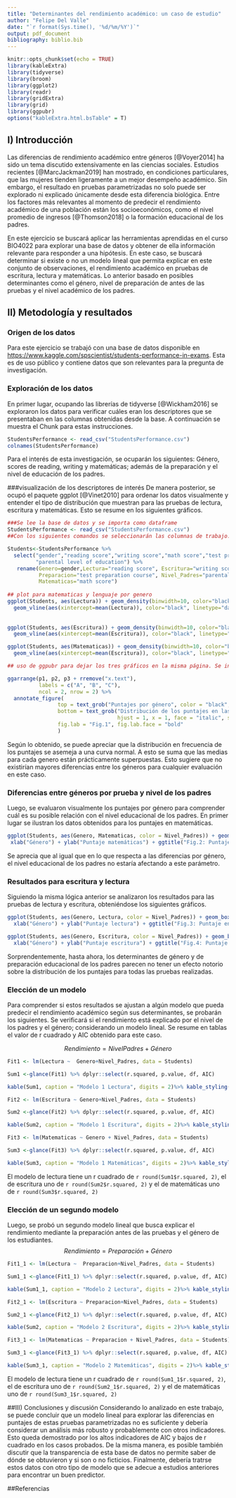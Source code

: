 ```yaml
---
title: "Determinantes del rendimiento académico: un caso de estudio"
author: "Felipe Del Valle"
date: "`r format(Sys.time(), '%d/%m/%Y')`"
output: pdf_document
bibliography: biblio.bib
---
```


```r
knitr::opts_chunk$set(echo = TRUE)
library(kableExtra)
library(tidyverse)
library(broom)
library(ggplot2)
library(readr)
library(gridExtra)
library(grid)
library(ggpubr)
options("kableExtra.html.bsTable" = T)
```

## I) Introducción
Las diferencias de rendimiento académico entre géneros [@Voyer2014] ha sido un tema discutido extensivamente en las ciencias sociales. Estudios recientes [@MarcJackman2019] han mostrado, en condiciones particulares, que las mujeres tienden ligeramente a un mejor desempeño académico. Sin embargo, el resultado en pruebas parametrizadas no solo puede ser explorado ni explicado únicamente desde esta diferencia biológica. Entre los factores más relevantes al momento de predecir el rendimiento académico de una población están los socioeconómicos, como el nivel promedio de ingresos [@Thomson2018] o la formación educacional de los padres. 

En este ejercicio se buscará aplicar las herramientas aprendidas en el curso BIO4022 para explorar una base de datos y obtener de ella información relevante para responder a una hipótesis. En este caso, se buscará determinar si existe o no un modelo lineal que permita explicar en este conjunto de observaciones, el rendimiento académico en pruebas de escritura, lectura y matemáticas. Lo anterior basado en posibles determinantes como el género, nivel de preparación de antes de las pruebas y el nivel académico de los padres.

## II) Metodología y resultados

### Origen de los datos
Para este ejercicio se trabajó con una base de datos disponible en <https://www.kaggle.com/spscientist/students-performance-in-exams>. Esta es de uso público y contiene datos que son relevantes para la pregunta de investigación.

### Exploración de los datos
En primer lugar, ocupando las librerías de tidyverse [@Wickham2016] se exploraron los datos para verificar cuáles eran los descriptores que se presentaban en las columnas obtenidas desde la base. A continuación se muestra el Chunk para estas instrucciones.
```r
StudentsPerformance <- read_csv("StudentsPerformance.csv")
colnames(StudentsPerformance)
```
Para el interés de esta investigación, se ocuparán los siguientes: Género, scores de reading, writing y matemáticas; además de la preparación y el nivel de educación de los padres.

###visualización de los descriptores de interés
De manera posterior, se ocupó el paquete ggplot [@Vinet2010] para ordenar los datos visualmente y entender el tipo de distribución que muestran para las pruebas de lectura, escritura y matemáticas. Esto se resume en los siguientes gráficos.

```r
###Se lee la base de datos y se importa como dataframe
StudentsPerformance <- read_csv("StudentsPerformance.csv")
##Con los siguientes comandos se seleccionarán las columnas de trabajo.

Students<-StudentsPerformance %>% 
  select("gender","reading score","writing score","math score","test preparation course",
         "parental level of education") %>% 
   rename(Genero=gender,Lectura="reading score", Escritura="writing score", 
          Preparacion="test preparation course", Nivel_Padres="parental level of education", 
          Matematicas="math score")
          
## plot para matematicas y lenguaje por genero
ggplot(Students, aes(Lectura)) + geom_density(binwidth=10, color="black", aes(fill=Genero), alpha=0.5 )+
  geom_vline(aes(xintercept=mean(Lectura)), color="black", linetype="dashed", size=0.5) -> p1
 
                              
ggplot(Students, aes(Escritura)) + geom_density(binwidth=10, color="black", aes(fill=Genero), alpha=0.5)+
  geom_vline(aes(xintercept=mean(Escritura)), color="black", linetype="dashed", size=0.5) -> p2

ggplot(Students, aes(Matematicas)) + geom_density(binwidth=10, color="black", aes(fill=Genero), alpha=0.5)+
  geom_vline(aes(xintercept=mean(Escritura)), color="black", linetype="dashed", size=0.5) ->p3

## uso de ggpubr para dejar los tres gráficos en la misma página. Se incluye la media.

ggarrange(p1, p2, p3 + rremove("x.text"), 
          labels = c("A", "B", "C"),
          ncol = 2, nrow = 2) %>% 
  annotate_figure(
                top = text_grob("Puntajes por género", color = "black", size = 14),
                bottom = text_grob("Distribución de los puntajes en las respectivas pruebas (Verde=Hombres, Sandía=Mujeres)",
                                   hjust = 1, x = 1, face = "italic", size = 10),
                fig.lab = "Fig.1", fig.lab.face = "bold"
                )
```

Según lo obtenido, se puede apreciar que la distribución en frecuencia de los puntajes se asemeja a una curva normal. A esto se suma que las medias para cada genero están prácticamente superpuestas. Esto sugiere que no existirían mayores diferencias entre los géneros para cualquier evaluación en este caso.

### Diferencias entre géneros por prueba y nivel de los padres

Luego, se evaluaron visualmente los puntajes por género para comprender cuál es su posible relación con el nivel educacional de los padres. En primer lugar se ilustran los datos obtenidos para los puntajes en matemáticas.
```r
ggplot(Students, aes(Genero, Matematicas, color = Nivel_Padres)) + geom_boxplot()+
 xlab("Género") + ylab("Puntaje matemáticas") + ggtitle("Fig.2: Puntaje en matemáticas según género y nivel de los padres")+ theme(plot.title = element_text(color = "black", size = 10))
```

Se aprecia que al igual que en lo que respecta a las diferencias por género, el nivel educacional de los padres no estaría afectando a este parámetro.

### Resultados para escritura y lectura
Siguiendo la misma lógica anterior se analizaron los resultados para las pruebas de lectura y escritura, obteniéndose los siguientes gráficos.

```r
ggplot(Students, aes(Genero, Lectura, color = Nivel_Padres)) + geom_boxplot()+
  xlab("Género") + ylab("Puntaje lectura") + ggtitle("Fig.3: Puntaje en lectura según género y nivel de los padres")+ theme(plot.title = element_text(color = "black", size = 10))
```

```r
ggplot(Students, aes(Genero, Escritura, color = Nivel_Padres)) + geom_boxplot()+
  xlab("Género") + ylab("Puntaje escritura") + ggtitle("Fig.4: Puntaje en escritura según género y nivel de los padres")+ theme(plot.title = element_text(color = "black", size = 10))
```

Sorprendentemente, hasta ahora, los determinantes de género y de preparación educacional de los padres parecen no tener un efecto notorio sobre la distribución de los puntajes para todas las pruebas realizadas.

### Elección de un modelo
Para comprender si estos resultados se ajustan a algún modelo que pueda predecir el rendimiento académico según sus determinantes, se probarán los siguientes. Se verificará si el rendimiento está explicado por el nivel de los padres y el género; considerando un modelo lineal. Se resume en tablas el valor de r cuadrado y AIC obtenido para este caso.

$$Rendimiento = NivelPadres+Género $$

```r
Fit1 <- lm(Lectura ~  Genero+Nivel_Padres, data = Students)

Sum1 <-glance(Fit1) %>% dplyr::select(r.squared, p.value, df, AIC)

kable(Sum1, caption = "Modelo 1 Lectura", digits = 2)%>% kable_styling(bootstrap_options = c("striped", "hover", full_width = F), latex_options = "HOLD_position")

```

```r
Fit2 <- lm(Escritura ~ Genero+Nivel_Padres, data = Students)

Sum2 <-glance(Fit2) %>% dplyr::select(r.squared, p.value, df, AIC)

kable(Sum2, caption = "Modelo 1 Escritura", digits = 2)%>% kable_styling(bootstrap_options = c("striped", "hover", full_width = F),latex_options = "HOLD_position")


```

```r
Fit3 <- lm(Matematicas ~ Genero + Nivel_Padres, data = Students)

Sum3 <-glance(Fit3) %>% dplyr::select(r.squared, p.value, df, AIC)

kable(Sum3, caption = "Modelo 1 Matemáticas", digits = 2)%>% kable_styling(bootstrap_options = c("striped", "hover", full_width = F),latex_options = "HOLD_position")

```

El modelo de lectura tiene un r cuadrado de `r round(Sum1$r.squared, 2)`, el de escritura uno de `r round(Sum2$r.squared, 2)` y el de matemáticas uno de `r round(Sum3$r.squared, 2)`

### Elección de un segundo modelo
Luego, se probó un segundo modelo lineal que busca explicar el rendimiento mediante la preparación antes de las pruebas y el género de los estudiantes.
$$Rendimiento = Preparación+Género $$
```r
Fit1_1 <- lm(Lectura ~  Preparacion+Nivel_Padres, data = Students)

Sum1_1 <-glance(Fit1_1) %>% dplyr::select(r.squared, p.value, df, AIC)

kable(Sum1_1, caption = "Modelo 2 Lectura", digits = 2)%>% kable_styling(bootstrap_options = c("striped", "hover", full_width = F),latex_options = "hold_position")

```

```r
Fit2_1 <- lm(Escritura ~ Preparacion+Nivel_Padres, data = Students)

Sum2_1 <-glance(Fit2_1) %>% dplyr::select(r.squared, p.value, df, AIC)

kable(Sum2, caption = "Modelo 2 Escritura", digits = 2)%>% kable_styling(bootstrap_options = c("striped", "hover", full_width = F),latex_options = "hold_position")


```

```r
Fit3_1 <- lm(Matematicas ~ Preparacion + Nivel_Padres, data = Students)

Sum3_1 <-glance(Fit3_1) %>% dplyr::select(r.squared, p.value, df, AIC)

kable(Sum3_1, caption = "Modelo 2 Matemáticas", digits = 2)%>% kable_styling(bootstrap_options = c("striped", "hover","bordered",full_width = F), latex_options = "hold_position")

```

El modelo de lectura tiene un r cuadrado de `r round(Sum1_1$r.squared, 2)`, el de escritura uno de `r round(Sum2_1$r.squared, 2)` y el de matemáticas uno de `r round(Sum3_1$r.squared, 2)`

##III) Conclusiones y discusión
Considerando lo analizado en este trabajo, se puede concluir que un modelo lineal para explorar las diferencias en puntajes de estas pruebas parametrizadas no es suficiente y debería considerar un análisis más robusto y probablemente con otros indicadores. Esto queda demostrado por los altos indicadores de AIC y bajos de r cuadrado en los casos probados. De la misma manera, es posible también discutir que la transparencia de esta base de datos no permite saber de dónde se obtuvieron y si son o no ficticios. Finalmente, debería tratrse estos datos con otro tipo de modelo que se adecue a estudios anteriores para encontrar un buen predictor.

##Referencias
